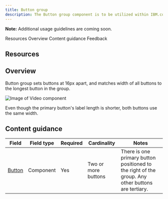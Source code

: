 ```yaml
---
title: Button group
description: The Button group component is to be utilized within IBM.com for grouping two or more Button components together and sets all buttons to the same width.
---
```



<ComponentDescription name="Button group" type="ui" />

<InlineNotification>

**Note:** Additional usage guidelines are coming soon.

</InlineNotification>

<AnchorLinks>
<AnchorLink>Resources</AnchorLink>
<AnchorLink>Overview</AnchorLink>
<AnchorLink>Content guidance</AnchorLink>
<AnchorLink>Feedback</AnchorLink>
</AnchorLinks>

## Resources
<ResourceLinks name="Button group" type="ui" />

## Overview

Button group sets buttons at 16px apart, and matches width of all buttons to the longest button in the group.

<Row>
<Column colMd={8} colLg={8}>

![Image of Video component](../../images/component/button-group/button-group.png)

<Caption>Even though the primary button's label length is shorter, both buttons use the same width.</Caption>
</Column>
</Row>

## Content guidance

| Field                                                                                                            | Field type | Required | Cardinality         | Notes                                                                                |
| ---------------------------------------------------------------------------------------------------------------- | ---------- | -------- | ------------------- | ------------------------------------------------------------------------------------ |
| <a href="https://www.carbondesignsystem.com/components/button/usage" target="_blank" rel="noreferrer">Button</a> | Component  | Yes      | Two or more buttons | There is one primary button positioned to the right of the group. Any other buttons are tertiary. |

<ComponentFooter name="Button group" type="ui" />
